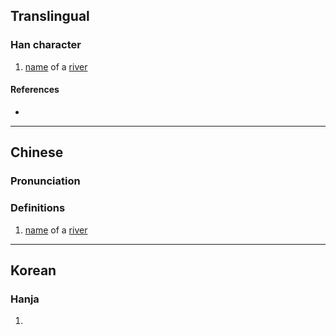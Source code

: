 {{character info/new}}
==Translingual==

===Han character===
{{Han char|rn=85|rad=水|as=13|sn=16|four=30114|canj=EBUG,XEBUG|ids=⿰氵睢}}

# [[name]] of a [[river]]

====References====
* {{Han ref|kx=0654.300|dkj=18451|dj=1065.080|hdz=31755.090|uh=6FC9|ud=28617|bh=EA41|bd=59969}}

{{yue-hanzi|jyut=|y=}}

----

==Chinese==
{{zh-forms}}

===Pronunciation===
{{zh-pron
|m=suī
|c=seoi1
|mc=y
|oc=y
|ma=
|cat=pn
}}

===Definitions===
{{zh-hanzi}}

# [[name]] of a [[river]]

----

==Korean==

===Hanja===
{{ko-hanja|hangeul=수|eumhun=|rv=su|mr=su|y=swu}}

# {{defn|lang=ko|sort=水13}}